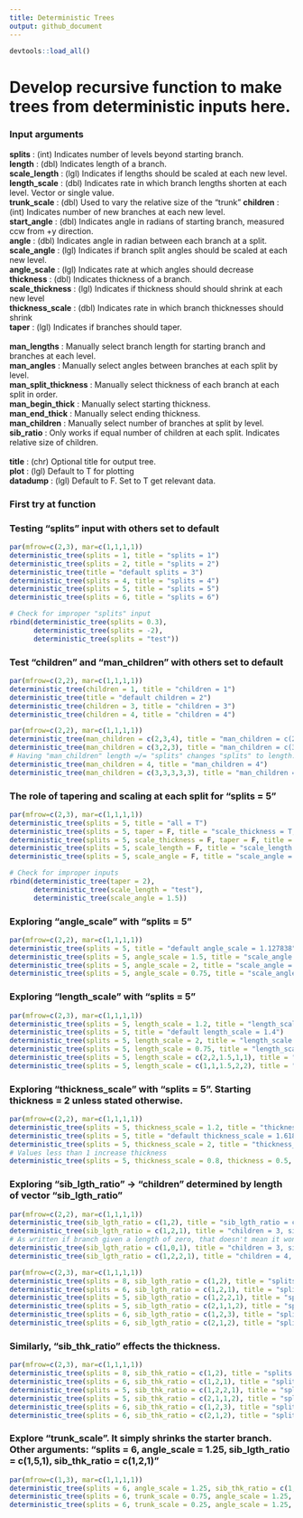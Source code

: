 ```yaml
---
title: Deterministic Trees
output: github_document
---
```


```r
devtools::load_all()
```

# Develop recursive function to make trees from deterministic inputs here.

### Input arguments

<b>splits</b>                 : (int) Indicates number of levels beyond starting branch. <br>
<b>length</b>                 : (dbl) Indicates length of a branch. <br>
<b>scale_length</b>           : (lgl) Indicates if lengths should be scaled at each new level. <br>
<b>length_scale</b>           : (dbl) Indicates rate in which branch lengths shorten at each level. Vector or single value. <br>
<b>trunk_scale</b>            : (dbl) Used to vary the relative size of the "trunk"
<b>children</b>               : (int) Indicates number of new branches at each new level. <br>
<b>start_angle</b>            : (dbl) Indicates angle in radians of starting branch, measured ccw from +y direction. <br>
<b>angle</b>                  : (dbl) Indicates angle in radian between each branch at a split. <br>
<b>scale_angle</b>            : (lgl) Indicates if branch split angles should be scaled at each new level. <br>
<b>angle_scale</b>            : (lgl) Indicates rate at which angles should decrease <br>
<b>thickness</b>              : (dbl) Indicates thickness of a branch. <br>
<b>scale_thickness</b>        : (lgl) Indicates if thickness should should shrink at each new level <br>
<b>thickness_scale</b>        : (dbl) Indicates rate in which branch thicknesses should shrink <br>
<b>taper</b>                  : (lgl) Indicates if branches should taper. <br>
<br>
<b>man_lengths</b>            : Manually select branch length for starting branch and branches at each level. <br>
<b>man_angles</b>             : Manually select angles between branches at each split by level. <br>
<b>man_split_thickness</b>    : Manually select thickness of each branch at each split in order. <br>
<b>man_begin_thick</b>        : Manually select starting thickness. <br>
<b>man_end_thick</b>          : Manually select ending thickness. <br>
<b>man_children</b>           : Manually select number of branches at split by level. <br>
<b>sib_ratio</b>              : Only works if equal number of children at each split. Indicates relative size of children. <br>
<br>
<b>title</b>                  : (chr) Optional title for output tree. <br>
<b>plot</b>                   : (lgl) Default to T for plotting <br>
<b>datadump</b>               : (lgl) Default to F. Set to T get relevant data.

### First try at function


### Testing "splits" input with others set to default
```r
par(mfrow=c(2,3), mar=c(1,1,1,1))
deterministic_tree(splits = 1, title = "splits = 1")
deterministic_tree(splits = 2, title = "splits = 2")
deterministic_tree(title = "default splits = 3")
deterministic_tree(splits = 4, title = "splits = 4")
deterministic_tree(splits = 5, title = "splits = 5")
deterministic_tree(splits = 6, title = "splits = 6")

# Check for improper "splits" input
rbind(deterministic_tree(splits = 0.3),
      deterministic_tree(splits = -2),
      deterministic_tree(splits = "test"))
```

### Test "children" and "man_children" with others set to default
```r
par(mfrow=c(2,2), mar=c(1,1,1,1))
deterministic_tree(children = 1, title = "children = 1")
deterministic_tree(title = "default children = 2")
deterministic_tree(children = 3, title = "children = 3")
deterministic_tree(children = 4, title = "children = 4")
```

```r
par(mfrow=c(2,2), mar=c(1,1,1,1))
deterministic_tree(man_children = c(2,3,4), title = "man_children = c(2,3,4)") # Currently experiencing issues
deterministic_tree(man_children = c(3,2,3), title = "man_children = c(3,2,3)")
# Having "man_children" length =/= "splits" changes "splits" to length.
deterministic_tree(man_children = 4, title = "man_children = 4")
deterministic_tree(man_children = c(3,3,3,3,3), title = "man_children = c(3,3,3,3,3)")
```

### The role of tapering and scaling at each split for "splits = 5"
```r
par(mfrow=c(2,3), mar=c(1,1,1,1))
deterministic_tree(splits = 5, title = "all = T")
deterministic_tree(splits = 5, taper = F, title = "scale_thickness = T, taper = F")
deterministic_tree(splits = 5, scale_thickness = F, taper = F, title = "scale_thickness = F, taper = F")
deterministic_tree(splits = 5, scale_length = F, title = "scale_length = F")
deterministic_tree(splits = 5, scale_angle = F, title = "scale_angle = F")

# Check for improper inputs
rbind(deterministic_tree(taper = 2),
      deterministic_tree(scale_length = "test"),
      deterministic_tree(scale_angle = 1.5))
```

### Exploring "angle_scale" with "splits = 5"
```r
par(mfrow=c(2,2), mar=c(1,1,1,1))
deterministic_tree(splits = 5, title = "default angle_scale = 1.127838")
deterministic_tree(splits = 5, angle_scale = 1.5, title = "scale_angle = 1.5")
deterministic_tree(splits = 5, angle_scale = 2, title = "scale_angle = 2")
deterministic_tree(splits = 5, angle_scale = 0.75, title = "scale_angle = 0.75")
```

### Exploring "length_scale" with "splits = 5" 
```r
par(mfrow=c(2,3), mar=c(1,1,1,1))
deterministic_tree(splits = 5, length_scale = 1.2, title = "length_scale = 1.2")
deterministic_tree(splits = 5, title = "default length_scale = 1.4")
deterministic_tree(splits = 5, length_scale = 2, title = "length_scale = 2")
deterministic_tree(splits = 5, length_scale = 0.75, title = "length_scale = 0.75")
deterministic_tree(splits = 5, length_scale = c(2,2,1.5,1,1), title = "length_scale = c(2,2,1.5,1,1)")
deterministic_tree(splits = 5, length_scale = c(1,1,1.5,2,2), title = "length_scale = c(1,1,1.5,2,2)")
```

### Exploring "thickness_scale" with "splits = 5". Starting thickness = 2 unless stated otherwise.
```r
par(mfrow=c(2,2), mar=c(1,1,1,1))
deterministic_tree(splits = 5, thickness_scale = 1.2, title = "thickness_scale = 1.2")
deterministic_tree(splits = 5, title = "default thickness_scale = 1.61803")
deterministic_tree(splits = 5, thickness_scale = 2, title = "thickness_scale = 10")
# Values less than 1 increase thickness
deterministic_tree(splits = 5, thickness_scale = 0.8, thickness = 0.5, title = "thickness = 0.5, thickness_scale = 0.8")
```

### Exploring "sib_lgth_ratio" -> "children" determined by length of vector "sib_lgth_ratio"
```r
par(mfrow=c(2,2), mar=c(1,1,1,1))
deterministic_tree(sib_lgth_ratio = c(1,2), title = "sib_lgth_ratio = c(1,2)")
deterministic_tree(sib_lgth_ratio = c(1,2,1), title = "children = 3, sib_lgth_ratio = c(1,2,1)")
# As written if branch given a length of zero, that doesn't mean it won't still have its own children
deterministic_tree(sib_lgth_ratio = c(1,0,1), title = "children = 3, sib_lgth_ratio = c(1,0,1)")
deterministic_tree(sib_lgth_ratio = c(1,2,2,1), title = "children = 4, sib_lgth_ratio = c(1,2,2,1)")
```

```r
par(mfrow=c(2,3), mar=c(1,1,1,1))
deterministic_tree(splits = 8, sib_lgth_ratio = c(1,2), title = "splits = 8, sib_lgth_ratio = c(1,2)")
deterministic_tree(splits = 6, sib_lgth_ratio = c(1,2,1), title = "splits = 6, sib_lgth_ratio = c(1,2,1)")
deterministic_tree(splits = 5, sib_lgth_ratio = c(1,2,2,1), title = "splits = 5, sib_lgth_ratio = c(1,2,2,1)")
deterministic_tree(splits = 5, sib_lgth_ratio = c(2,1,1,2), title = "splits = 5, sib_lgth_ratio = c(1,2,2,1)")
deterministic_tree(splits = 6, sib_lgth_ratio = c(1,2,3), title = "splits = 6, sib_lgth_ratio = c(1,2,3)")
deterministic_tree(splits = 6, sib_lgth_ratio = c(2,1,2), title = "splits = 6, sib_lgth_ratio = c(1,2,3)")
```

### Similarly, "sib_thk_ratio" effects the thickness.

```r
par(mfrow=c(2,3), mar=c(1,1,1,1))
deterministic_tree(splits = 8, sib_thk_ratio = c(1,2), title = "splits = 8, sib_thk_ratio = c(1,2)")
deterministic_tree(splits = 6, sib_thk_ratio = c(1,2,1), title = "splits = 6, sib_thk_ratio = c(1,2,1)")
deterministic_tree(splits = 5, sib_thk_ratio = c(1,2,2,1), title = "splits = 5, sib_thk_ratio = c(1,2,2,1)")
deterministic_tree(splits = 5, sib_thk_ratio = c(2,1,1,2), title = "splits = 5, sib_thk_ratio = c(1,2,2,1)")
deterministic_tree(splits = 6, sib_thk_ratio = c(1,2,3), title = "splits = 6, sib_thk_ratio = c(1,2,3)")
deterministic_tree(splits = 6, sib_thk_ratio = c(2,1,2), title = "splits = 6, sib_thk_ratio = c(1,2,3)")
```

### Explore "trunk_scale". It simply shrinks the starter branch. Other arguments: "splits = 6, angle_scale = 1.25, sib_lgth_ratio = c(1,5,1), sib_thk_ratio = c(1,2,1)"
```r
par(mfrow=c(1,3), mar=c(1,1,1,1))
deterministic_tree(splits = 6, angle_scale = 1.25, sib_thk_ratio = c(1,2,1), sib_lgth_ratio = c(1,5,1), title = "default: trunk_scale = 1")
deterministic_tree(splits = 6, trunk_scale = 0.75, angle_scale = 1.25, sib_thk_ratio = c(1,2,1), sib_lgth_ratio = c(1,5,1), title = "trunk_scale = 0.75")
deterministic_tree(splits = 6, trunk_scale = 0.25, angle_scale = 1.25, sib_thk_ratio = c(1,2,1), sib_lgth_ratio = c(1,4,1), title = "trunk_scale = 0.25")
```

```r

```




